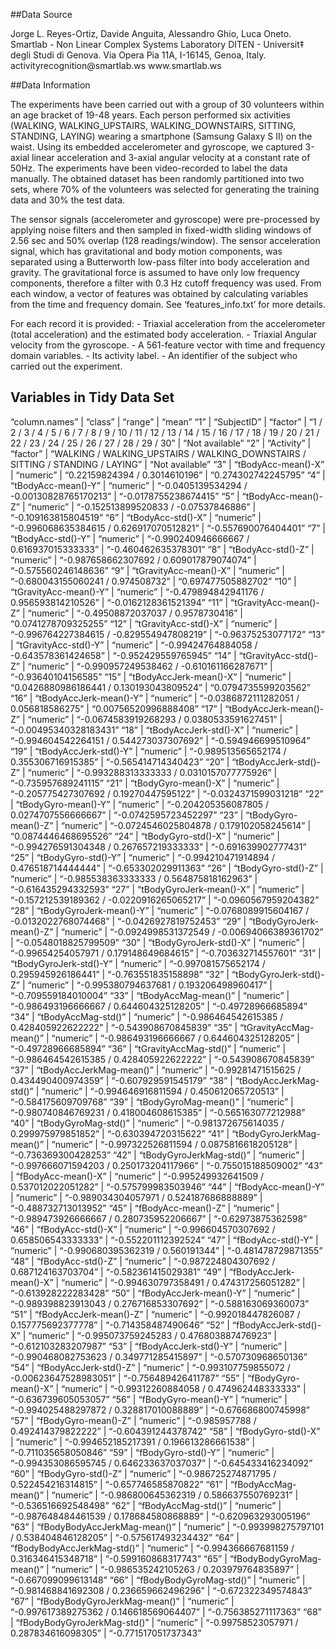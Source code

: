 ##Data Source

Jorge L. Reyes-Ortiz, Davide Anguita, Alessandro Ghio, Luca Oneto.
Smartlab - Non Linear Complex Systems Laboratory
DITEN - Universit‡ degli Studi di Genova.
Via Opera Pia 11A, I-16145, Genoa, Italy.
activityrecognition@smartlab.ws
www.smartlab.ws

##Data Information

The experiments have been carried out with a group of 30 volunteers within an age bracket of 19-48 years. Each person performed six activities (WALKING, WALKING_UPSTAIRS, WALKING_DOWNSTAIRS, SITTING, STANDING, LAYING) wearing a smartphone (Samsung Galaxy S II) on the waist. Using its embedded accelerometer and gyroscope, we captured 3-axial linear acceleration and 3-axial angular velocity at a constant rate of 50Hz. The experiments have been video-recorded to label the data manually. The obtained dataset has been randomly partitioned into two sets, where 70% of the volunteers was selected for generating the training data and 30% the test data. 

The sensor signals (accelerometer and gyroscope) were pre-processed by applying noise filters and then sampled in fixed-width sliding windows of 2.56 sec and 50% overlap (128 readings/window). The sensor acceleration signal, which has gravitational and body motion components, was separated using a Butterworth low-pass filter into body acceleration and gravity. The gravitational force is assumed to have only low frequency components, therefore a filter with 0.3 Hz cutoff frequency was used. From each window, a vector of features was obtained by calculating variables from the time and frequency domain. See 'features_info.txt' for more details.

For each record it is provided:
- Triaxial acceleration from the accelerometer (total acceleration) and the estimated body acceleration.
- Triaxial Angular velocity from the gyroscope. 
- A 561-feature vector with time and frequency domain variables. 
- Its activity label. 
- An identifier of the subject who carried out the experiment.

## Variables in Tidy Data Set 

"column.names" | "class" | "range" | "mean"
"1" | "SubjectID" | "factor" | "1 / 2 / 3 / 4 / 5 / 6 / 7 / 8 / 9 / 10 / 11 / 12 / 13 / 14 / 15 / 16 / 17 / 18 / 19 / 20 / 21 / 22 / 23 / 24 / 25 / 26 / 27 / 28 / 29 / 30" | "Not available"
"2" | "Activity" | "factor" | "WALKING / WALKING_UPSTAIRS / WALKING_DOWNSTAIRS / SITTING / STANDING / LAYING" | "Not available"
"3" | "tBodyAcc-mean()-X" | "numeric" | "0.22159824394  /  0.3014610196" | "0.274302742245795"
"4" | "tBodyAcc-mean()-Y" | "numeric" | "-0.0405139534294  /  -0.00130828765170213" | "-0.0178755238674415"
"5" | "tBodyAcc-mean()-Z" | "numeric" | "-0.152513899520833  /  -0.07537846886" | "-0.109163815804519"
"6" | "tBodyAcc-std()-X" | "numeric" | "-0.996068635384615  /  0.626917070512821" | "-0.557690076404401"
"7" | "tBodyAcc-std()-Y" | "numeric" | "-0.990240946666667  /  0.616937015333333" | "-0.460462635378301"
"8" | "tBodyAcc-std()-Z" | "numeric" | "-0.987658662307692  /  0.609017879074074" | "-0.575560246148636"
"9" | "tGravityAcc-mean()-X" | "numeric" | "-0.680043155060241  /  0.974508732" | "0.697477505882702"
"10" | "tGravityAcc-mean()-Y" | "numeric" | "-0.479894842941176  /  0.956593814210526" | "-0.0162128361521394"
"11" | "tGravityAcc-mean()-Z" | "numeric" | "-0.49508872037037  /  0.9578730416" | "0.0741278709325255"
"12" | "tGravityAcc-std()-X" | "numeric" | "-0.996764227384615  /  -0.829554947808219" | "-0.96375253077172"
"13" | "tGravityAcc-std()-Y" | "numeric" | "-0.99424764884058  /  -0.643578361424658" | "-0.952429559765945"
"14" | "tGravityAcc-std()-Z" | "numeric" | "-0.990957249538462  /  -0.610161166287671" | "-0.93640104156585"
"15" | "tBodyAccJerk-mean()-X" | "numeric" | "0.0426880986186441  /  0.130193043809524" | "0.0794735599203562"
"16" | "tBodyAccJerk-mean()-Y" | "numeric" | "-0.0386872111282051  /  0.056818586275" | "0.00756520996888408"
"17" | "tBodyAccJerk-mean()-Z" | "numeric" | "-0.0674583919268293  /  0.0380533591627451" | "-0.00495340328183431"
"18" | "tBodyAccJerk-std()-X" | "numeric" | "-0.994604542264151  /  0.544273037307692" | "-0.594946699510964"
"19" | "tBodyAccJerk-std()-Y" | "numeric" | "-0.989513565652174  /  0.355306716915385" | "-0.565414714340423"
"20" | "tBodyAccJerk-std()-Z" | "numeric" | "-0.993288313333333  /  0.0310157077775926" | "-0.735957689241115"
"21" | "tBodyGyro-mean()-X" | "numeric" | "-0.205775427307692  /  0.19270447595122" | "-0.0324371599031218"
"22" | "tBodyGyro-mean()-Y" | "numeric" | "-0.204205356087805  /  0.0274707556666667" | "-0.0742595723452297"
"23" | "tBodyGyro-mean()-Z" | "numeric" | "-0.0724546025804878  /  0.179102058245614" | "0.0874446468695526"
"24" | "tBodyGyro-std()-X" | "numeric" | "-0.994276591304348  /  0.267657219333333" | "-0.691639902777431"
"25" | "tBodyGyro-std()-Y" | "numeric" | "-0.994210471914894  /  0.476518714444444" | "-0.653302029911363"
"26" | "tBodyGyro-std()-Z" | "numeric" | "-0.985538363333333  /  0.564875818162963" | "-0.616435294332593"
"27" | "tBodyGyroJerk-mean()-X" | "numeric" | "-0.157212539189362  /  -0.0220916265065217" | "-0.0960567959204382"
"28" | "tBodyGyroJerk-mean()-Y" | "numeric" | "-0.0768089915604167  /  -0.0132022768074468" | "-0.0426927819752453"
"29" | "tBodyGyroJerk-mean()-Z" | "numeric" | "-0.0924998531372549  /  -0.00694066389361702" | "-0.0548018825799509"
"30" | "tBodyGyroJerk-std()-X" | "numeric" | "-0.99654254057971  /  0.179148649684615" | "-0.703632714557601"
"31" | "tBodyGyroJerk-std()-Y" | "numeric" | "-0.997081575652174  /  0.295945926186441" | "-0.763551835158898"
"32" | "tBodyGyroJerk-std()-Z" | "numeric" | "-0.995380794637681  /  0.193206498960417" | "-0.709559184010004"
"33" | "tBodyAccMag-mean()" | "numeric" | "-0.986493196666667  /  0.644604325128205" | "-0.49728966685894"
"34" | "tBodyAccMag-std()" | "numeric" | "-0.986464542615385  /  0.428405922622222" | "-0.543908670845839"
"35" | "tGravityAccMag-mean()" | "numeric" | "-0.986493196666667  /  0.644604325128205" | "-0.49728966685894"
"36" | "tGravityAccMag-std()" | "numeric" | "-0.986464542615385  /  0.428405922622222" | "-0.543908670845839"
"37" | "tBodyAccJerkMag-mean()" | "numeric" | "-0.99281471515625  /  0.434490400974359" | "-0.607929591545179"
"38" | "tBodyAccJerkMag-std()" | "numeric" | "-0.994646916811594  /  0.450612065720513" | "-0.584175609709768"
"39" | "tBodyGyroMag-mean()" | "numeric" | "-0.980740846769231  /  0.418004608615385" | "-0.565163077212988"
"40" | "tBodyGyroMag-std()" | "numeric" | "-0.981372675614035  /  0.299975979851852" | "-0.630394720315622"
"41" | "tBodyGyroJerkMag-mean()" | "numeric" | "-0.997322526811594  /  0.0875816618205128" | "-0.736369300428253"
"42" | "tBodyGyroJerkMag-std()" | "numeric" | "-0.997666071594203  /  0.250173204117966" | "-0.755015188509002"
"43" | "fBodyAcc-mean()-X" | "numeric" | "-0.995249932641509  /  0.537012022051282" | "-0.575799983503946"
"44" | "fBodyAcc-mean()-Y" | "numeric" | "-0.989034304057971  /  0.524187686888889" | "-0.488732713013952"
"45" | "fBodyAcc-mean()-Z" | "numeric" | "-0.989473926666667  /  0.280735952206667" | "-0.62973875362598"
"46" | "fBodyAcc-std()-X" | "numeric" | "-0.996604570307692  /  0.658506543333333" | "-0.552201112392524"
"47" | "fBodyAcc-std()-Y" | "numeric" | "-0.990680395362319  /  0.560191344" | "-0.481478729871355"
"48" | "fBodyAcc-std()-Z" | "numeric" | "-0.987224804307692  /  0.687124163703704" | "-0.582361415029381"
"49" | "fBodyAccJerk-mean()-X" | "numeric" | "-0.994630797358491  /  0.474317256051282" | "-0.613928222283428"
"50" | "fBodyAccJerk-mean()-Y" | "numeric" | "-0.989398823913043  /  0.276716853307692" | "-0.588163069360073"
"51" | "fBodyAccJerk-mean()-Z" | "numeric" | "-0.992018447826087  /  0.157775692377778" | "-0.714358487490646"
"52" | "fBodyAccJerk-std()-X" | "numeric" | "-0.995073759245283  /  0.476803887476923" | "-0.612103283207987"
"53" | "fBodyAccJerk-std()-Y" | "numeric" | "-0.990468082753623  /  0.349771285415897" | "-0.570730968650136"
"54" | "fBodyAccJerk-std()-Z" | "numeric" | "-0.993107759855072  /  -0.00623647528983051" | "-0.756489426411787"
"55" | "fBodyGyro-mean()-X" | "numeric" | "-0.99312260884058  /  0.474962448333333" | "-0.636739605053057"
"56" | "fBodyGyro-mean()-Y" | "numeric" | "-0.994025488297872  /  0.328817010088889" | "-0.676686800745998"
"57" | "fBodyGyro-mean()-Z" | "numeric" | "-0.985957788  /  0.492414379822222" | "-0.604391244378742"
"58" | "fBodyGyro-std()-X" | "numeric" | "-0.994652185217391  /  0.196613286661538" | "-0.711035658050846"
"59" | "fBodyGyro-std()-Y" | "numeric" | "-0.994353086595745  /  0.646233637037037" | "-0.645433416234092"
"60" | "fBodyGyro-std()-Z" | "numeric" | "-0.986725274871795  /  0.522454216314815" | "-0.657746585870822"
"61" | "fBodyAccMag-mean()" | "numeric" | "-0.986800645362319  /  0.586637550769231" | "-0.536516692548498"
"62" | "fBodyAccMag-std()" | "numeric" | "-0.987648484461539  /  0.178684580868889" | "-0.620963293005196"
"63" | "fBodyBodyAccJerkMag-mean()" | "numeric" | "-0.993998275797101  /  0.538404846128205" | "-0.575617493234432"
"64" | "fBodyBodyAccJerkMag-std()" | "numeric" | "-0.994366667681159  /  0.316346415348718" | "-0.599160868317743"
"65" | "fBodyBodyGyroMag-mean()" | "numeric" | "-0.986535242105263  /  0.203979764835897" | "-0.667099099613148"
"66" | "fBodyBodyGyroMag-std()" | "numeric" | "-0.981468841692308  /  0.236659662496296" | "-0.672322349574843"
"67" | "fBodyBodyGyroJerkMag-mean()" | "numeric" | "-0.997617389275362  /  0.146618569064407" | "-0.756385271117363"
"68" | "fBodyBodyGyroJerkMag-std()" | "numeric" | "-0.99758523057971  /  0.287834616098305" | "-0.771517051737343"

